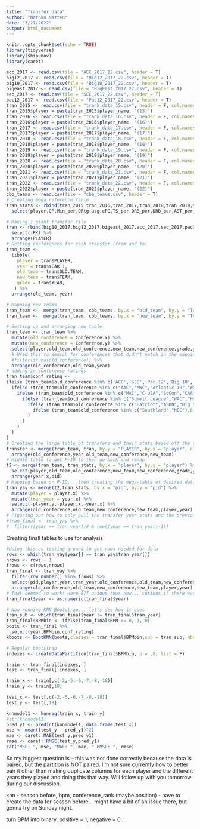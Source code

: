 ```yaml
---
title: "Transfer data"
author: "Nathan Matten"
date: "3/27/2022"
output: html_document
---
```


```r
knitr::opts_chunk$set(echo = TRUE)
library(tidyverse)
library(shipunov)
library(caret)
```

```r
acc_2017 <- read.csv(file = "ACC_2017_22.csv", header = T)
big12_2017 <- read.csv(file = "Big12_2017_22.csv", header = T)
big10_2017 <- read.csv(file = "Big10_2017_22.csv", header = T)
bigeast_2017 <- read.csv(file = "BigEast_2017_22.csv", header = T)
sec_2017 <- read.csv(file = "SEC_2017_22.csv", header = T)
pac12_2017 <- read.csv(file = "Pac12_2017_22.csv", header = T)
tran_2015 <- read.csv(file = "trank_data_15.csv", header = F, col.names = c("player_name","team","conf","GP","Min_per","ORtg","usg","eFG","TS_per","ORB_per","DRB_per","AST_per","TO_per","FTM","FTA","FT_per","twoPM","twoPA","twoP_per","TPM","TPA","TP_per","blk_per","stl_per","ftr","yr","ht","num","porpag",NA,NA,"year","pid","type","Rec Rank","ast/tov",NA,NA,NA,NA,NA,NA,NA,NA,NA,NA,NA,NA,NA,NA,NA,NA,NA,"BPM",NA,NA,NA,NA,NA,NA,NA,NA,NA,NA,NA,NA))
tran_2015$player = paste(tran_2015$player_name, "(15)")
tran_2016 <- read.csv(file = "trank_data_16.csv", header = F, col.names = c("player_name","team","conf","GP","Min_per","ORtg","usg","eFG","TS_per","ORB_per","DRB_per","AST_per","TO_per","FTM","FTA","FT_per","twoPM","twoPA","twoP_per","TPM","TPA","TP_per","blk_per","stl_per","ftr","yr","ht","num","porpag",NA,NA,"year","pid","type","Rec Rank","ast/tov",NA,NA,NA,NA,NA,NA,NA,NA,NA,NA,NA,NA,NA,NA,NA,NA,NA,"BPM",NA,NA,NA,NA,NA,NA,NA,NA,NA,NA,NA,NA))
tran_2016$player = paste(tran_2016$player_name, "(16)")
tran_2017 <- read.csv(file = "trank_data_17.csv", header = F, col.names = c("player_name","team","conf","GP","Min_per","ORtg","usg","eFG","TS_per","ORB_per","DRB_per","AST_per","TO_per","FTM","FTA","FT_per","twoPM","twoPA","twoP_per","TPM","TPA","TP_per","blk_per","stl_per","ftr","yr","ht","num","porpag",NA,NA,"year","pid","type","Rec Rank","ast/tov",NA,NA,NA,NA,NA,NA,NA,NA,NA,NA,NA,NA,NA,NA,NA,NA,NA,"BPM",NA,NA,NA,NA,NA,NA,NA,NA,NA,NA,NA,NA))
tran_2017$player = paste(tran_2017$player_name, "(17)")
tran_2018 <- read.csv(file = "trank_data_18.csv", header = F, col.names = c("player_name","team","conf","GP","Min_per","ORtg","usg","eFG","TS_per","ORB_per","DRB_per","AST_per","TO_per","FTM","FTA","FT_per","twoPM","twoPA","twoP_per","TPM","TPA","TP_per","blk_per","stl_per","ftr","yr","ht","num","porpag",NA,NA,"year","pid","type","Rec Rank","ast/tov",NA,NA,NA,NA,NA,NA,NA,NA,NA,NA,NA,NA,NA,NA,NA,NA,NA,"BPM",NA,NA,NA,NA,NA,NA,NA,NA,NA,NA,NA,NA))
tran_2018$player = paste(tran_2018$player_name, "(18)")
tran_2019 <- read.csv(file = "trank_data_19.csv", header = F, col.names = c("player_name","team","conf","GP","Min_per","ORtg","usg","eFG","TS_per","ORB_per","DRB_per","AST_per","TO_per","FTM","FTA","FT_per","twoPM","twoPA","twoP_per","TPM","TPA","TP_per","blk_per","stl_per","ftr","yr","ht","num","porpag",NA,NA,"year","pid","type","Rec Rank","ast/tov",NA,NA,NA,NA,NA,NA,NA,NA,NA,NA,NA,NA,NA,NA,NA,NA,NA,"BPM",NA,NA,NA,NA,NA,NA,NA,NA,NA,NA,NA,NA))
tran_2019$player = paste(tran_2019$player_name, "(19)")
tran_2020 <- read.csv(file = "trank_data_20.csv", header = F, col.names = c("player_name","team","conf","GP","Min_per","ORtg","usg","eFG","TS_per","ORB_per","DRB_per","AST_per","TO_per","FTM","FTA","FT_per","twoPM","twoPA","twoP_per","TPM","TPA","TP_per","blk_per","stl_per","ftr","yr","ht","num","porpag",NA,NA,"year","pid","type","Rec Rank","ast/tov",NA,NA,NA,NA,NA,NA,NA,NA,NA,NA,NA,NA,NA,NA,NA,NA,NA,"BPM",NA,NA,NA,NA,NA,NA,NA,NA,NA,NA,NA,NA))
tran_2020$player = paste(tran_2020$player_name, "(20)")
tran_2021 <- read.csv(file = "trank_data_21.csv", header = F, col.names = c("player_name","team","conf","GP","Min_per","ORtg","usg","eFG","TS_per","ORB_per","DRB_per","AST_per","TO_per","FTM","FTA","FT_per","twoPM","twoPA","twoP_per","TPM","TPA","TP_per","blk_per","stl_per","ftr","yr","ht","num","porpag",NA,NA,"year","pid","type","Rec Rank","ast/tov",NA,NA,NA,NA,NA,NA,NA,NA,NA,NA,NA,NA,NA,NA,NA,NA,NA,"BPM",NA,NA,NA,NA,NA,NA,NA,NA,NA,NA,NA,NA))
tran_2021$player = paste(tran_2021$player_name, "(21)")
tran_2022 <- read.csv(file = "trank_data_22.csv", header = F, col.names = c("player_name","team","conf","GP","Min_per","ORtg","usg","eFG","TS_per","ORB_per","DRB_per","AST_per","TO_per","FTM","FTA","FT_per","twoPM","twoPA","twoP_per","TPM","TPA","TP_per","blk_per","stl_per","ftr","yr","ht","num","porpag",NA,NA,"year","pid","type","Rec Rank","ast/tov",NA,NA,NA,NA,NA,NA,NA,NA,NA,NA,NA,NA,NA,NA,NA,NA,NA,"BPM",NA,NA,NA,NA,NA,NA,NA,NA,NA,NA,NA,NA))
tran_2022$player = paste(tran_2022$player_name, "(22)")
cbb_teams <- read.csv(file = "cbb_teams.csv", header = T)
# Creating mega reference table
tran_stats <- rbind(tran_2015,tran_2016,tran_2017,tran_2018,tran_2019,tran_2020,tran_2021,tran_2022) %>% 
  select(player,GP,Min_per,ORtg,usg,eFG,TS_per,ORB_per,DRB_per,AST_per,TO_per,FTM,FTA,FT_per,twoPM,twoPA,twoP_per,TPM,TPA,TP_per,blk_per,stl_per,ftr,yr,porpag,pid,BPM,year)
``` 

```r
# Making 1 giant transfer file
tran <- rbind(big10_2017,big12_2017,bigeast_2017,acc_2017,sec_2017,pac12_2017) %>% 
  select(-RK) %>% 
  arrange(PLAYER)
# Getting conferences for each transfer (from and to)
tran_team <- 
  tibble(
    player = tran$PLAYER,
    year = tran$YEAR.1,
    old_team = tran$OLD.TEAM,
    new_team = tran$TEAM,
    grade = tran$YEAR,
   ) %>% 
  arrange(old_team, year)

# Mapping new teams
tran_team <-  merge(tran_team, cbb_teams, by.x = "old_team", by.y = "Team", all.x = TRUE) 
tran_team <-  merge(tran_team, cbb_teams, by.x = "new_team", by.y = "Team", all.x = TRUE, no.dups = TRUE) 

# Setting up and arranging new table
tran_team <- tran_team %>%
  mutate(old_conference = Conference.x) %>% 
  mutate(new_conference = Conference.y) %>% 
  select(player,old_team,old_conference,new_team,new_conference,grade,year) %>%
  # Used this to search for conferences that didn't match in the mapping file
  #filter(is.na(old_conference)) %>% 
  arrange(old_conference,old_team,year)
# adding in conference ratings
tran_team$conf_rating <- 
ifelse (tran_team$old_conference %in% c('ACC','SEC','Pac-12','Big 10','Big 12','Big East'),1,
  ifelse (tran_team$old_conference %in% c("AAC","MWC","Atlantic 10","WCC","MVC"),2,
    ifelse (tran_team$old_conference %in% c("MAC","C-USA","SoCon","CAA","Sun Belt","Ivy League"),3,
      ifelse (tran_team$old_conference %in% c("Summit League","WAC","Horizon","Big West","Big Sky","MAAC","OVC"),4,
        ifelse (tran_team$old_conference %in% c("Patriot","ASUN","Big South","America East"),5,
          ifelse (tran_team$old_conference %in% c("Southland","NEC"),6,7)
        )
      )
    )
  )
)
# Creating the large table of transfers and their stats based off the two tables (tran and tran_team above)
transfer <- merge(tran_team, tran, by.y = "PLAYER", by.x = "player", all.x = TRUE) %>% 
  arrange(old_conference,year,old_team,new_conference,new_team)
# Middle table to get P-ID to then go back and remap
t2 <- merge(tran_team, tran_stats, by.x = "player", by.y = "player") %>% 
  select(player,old_team,old_conference,new_team,new_conference,grade,year.x,pid,conf_rating) %>% 
  arrange(year.x,pid)
# Mapping based on P-ID... then creating the mega-table of desired data
tran_yay <- merge(t2,tran_stats, by.x = "pid", by.y = "pid") %>% 
  mutate(player = player.x) %>%
  mutate(tran_year = year.x) %>% 
  select(-player.y,-player.x,-year.x) %>% 
  arrange(old_conference,old_team,new_conference,new_team,player,year)
# Figuring out how to only pull the transfer year stats and the previously played year's stats
#tran_final <- tran_yay %>% 
#  filter((year == tran_year))# & row((year == tran_year)-1))
```
Creating finall tables to use for analysis
```r
#Using this as testing ground to get rows needed for data
rows <- which(tran_yay$year[] == tran_yay$tran_year[])
nrows <- rows - 1
frows <- c(rows,nrows)
tran_final <- tran_yay %>% 
  filter(row_number() %in% frows) %>% 
  select(pid,player,year,tran_year,old_conference,old_team,new_conference,new_team,BPM,conf_rating,usg,eFG,Min_per,TS_per,TP_per,blk_per,stl_per) %>% 
  arrange(old_conference,old_team,new_conference,new_team,player,year)
# That seemed to work! Have 877 unique rows now... curious if there was a better way to do it? 
tran_final$year <- as.numeric(tran_final$year)
```

```r
# Now running KNN Bootstrap... let's see how it goes
tran_sub <- which(tran_final$year != tran_final$tran_year)
tran_final$BPMbin <- ifelse(tran_final$BPM >= 0, 1, 0)
boots <- tran_final %>% 
  select(year,BPMbin,conf_rating)
kboots <- BootKNN(boots,classes = tran_final$BPMbin,sub = tran_sub, nboot = 1000, method = "knn")
```

```r
# Regular bootstrap
indexes <- createDataPartition(tran_final$BPMbin, p = .8, list = F)

train <- tran_final[indexes, ]
test <- tran_final[-indexes, ]

train_x <- train[,c(-2,-5,-6,-7,-8,-18)]
train_y <- train[,18]

test_x <- test[,c(-2,-5,-6,-7,-8,-18)]
test_y <- test[,18]

knnmodel1 <- knnreg(train_x, train_y)
#str(knnmodel1)
pred_y1 <- predict(knnmodel1, data.frame(test_x))
mse <- mean((test_y - pred_y1)^2)
mae <- caret::MAE(test_y,pred_y1)
rmse <- caret::RMSE(test_y,pred_y1)
cat("MSE: ", mse, "MAE: ", mae, " RMSE: ", rmse)
```
So my biggest question is -- this was not done correctly because the data is paired, but the partition is NOT paired. I'm not sure currently how to better pair it other than making duplicate columns for each player and the different years they played and doing this that way. Will follow up with you tomorrow during our discussion.



knn - season before, bpm, conference_rank (maybe position) - have to create the data for season before... might have a bit of an issue there, but gonna try on Sunday night.

turn BPM into binary, positive = 1, negative = 0...

